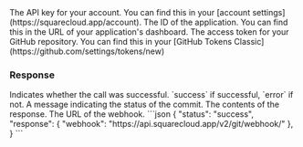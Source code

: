 <ParamField header="Authorization" type="string" placeholder="API KEY" required>
  The API key for your account. You can find this in your [account settings](https://squarecloud.app/account).
</ParamField>

<ParamField path="app_id" type="string" placeholder="Application ID" required>
  The ID of the application. You can find this in the URL of your application's dashboard.
</ParamField>

<ParamField body="access_token" type="string" placeholder="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" required>
  The access token for your GitHub repository. You can find this in your [GitHub Tokens Classic](https://github.com/settings/tokens/new)
</ParamField>

### Response

<ResponseField name="status" type="string">
  Indicates whether the call was successful. `success` if successful, `error` if not.
</ResponseField>

<ResponseField name="message" type="string">
  A message indicating the status of the commit.
</ResponseField>

<ResponseField name="response" type="object">
  The contents of the response.

  <Expandable title="Toggle object">
    <ResponseField name="webhook" type="string">
      The URL of the webhook.
    </ResponseField>
  </Expandable>
</ResponseField>

<ResponseExample>
  ```json
  {
      "status": "success",
      "response": { 
          "webhook": "https://api.squarecloud.app/v2/git/webhook/<webhook-code>"
      },
  }
  ```
</ResponseExample>

